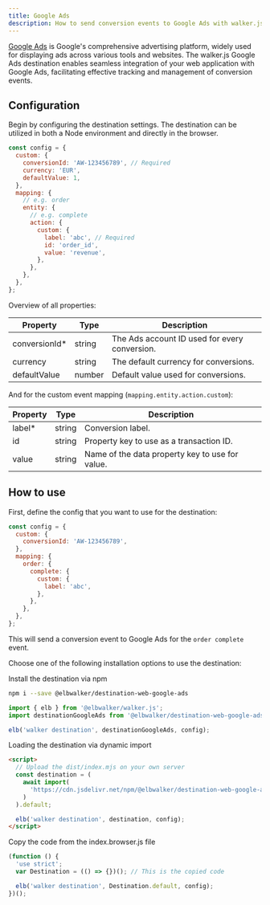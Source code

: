 ```yaml
---
title: Google Ads
description: How to send conversion events to Google Ads with walker.js
---
```



<PackageLink
  github="packages/destinations/web/google-ads"
  npm="@elbwalker/destination-web-google-ads"
/>

[Google Ads](https://ads.google.com/) is Google's comprehensive advertising
platform, widely used for displaying ads across various tools and websites. The
walker.js Google Ads destination enables seamless integration of your web
application with Google Ads, facilitating effective tracking and management of
conversion events.

## Configuration

Begin by configuring the destination settings. The destination can be utilized
in both a Node environment and directly in the browser.

```js
const config = {
  custom: {
    conversionId: 'AW-123456789', // Required
    currency: 'EUR',
    defaultValue: 1,
  },
  mapping: {
    // e.g. order
    entity: {
      // e.g. complete
      action: {
        custom: {
          label: 'abc', // Required
          id: 'order_id',
          value: 'revenue',
        },
      },
    },
  },
};
```

Overview of all properties:

| Property       | Type   | Description                                   |
| -------------- | ------ | --------------------------------------------- |
| conversionId\* | string | The Ads account ID used for every conversion. |
| currency       | string | The default currency for conversions.         |
| defaultValue   | number | Default value used for conversions.           |

And for the custom event mapping (`mapping.entity.action.custom`):

| Property | Type   | Description                                     |
| -------- | ------ | ----------------------------------------------- |
| label\*  | string | Conversion label.                               |
| id       | string | Property key to use as a transaction ID.        |
| value    | string | Name of the data property key to use for value. |

## How to use

First, define the config that you want to use for the destination:

```js
const config = {
  custom: {
    conversionId: 'AW-123456789',
  },
  mapping: {
    order: {
      complete: {
        custom: {
          label: 'abc',
        },
      },
    },
  },
};
```

This will send a conversion event to Google Ads for the `order complete` event.

Choose one of the following&nbsp;<Link to="../web#installation">installation
options</Link> to use the destination:

<Tabs>
  <TabItem value="ts" label="TypeScript" default>
Install the destination via npm

```sh
npm i --save @elbwalker/destination-web-google-ads
```

```ts
import { elb } from '@elbwalker/walker.js';
import destinationGoogleAds from '@elbwalker/destination-web-google-ads';

elb('walker destination', destinationGoogleAds, config);
```

  </TabItem>
  <TabItem value="script" label="Script">

Loading the destination via dynamic import

```html
<script>
  // Upload the dist/index.mjs on your own server
  const destination = (
    await import(
      'https://cdn.jsdelivr.net/npm/@elbwalker/destination-web-google-ads/dist/index.mjs'
    )
  ).default;

  elb('walker destination', destination, config);
</script>
```

  </TabItem>
  <TabItem value="code" label="Code">
Copy the code from the&nbsp;<Link to="https://cdn.jsdelivr.net/npm/@elbwalker/destination-web-api@latest/dist/index.browser.js">index.browser.js</Link> file

```js
(function () {
  'use strict';
  var Destination = (() => {})(); // This is the copied code

  elb('walker destination', Destination.default, config);
})();
```

  </TabItem>
</Tabs>
